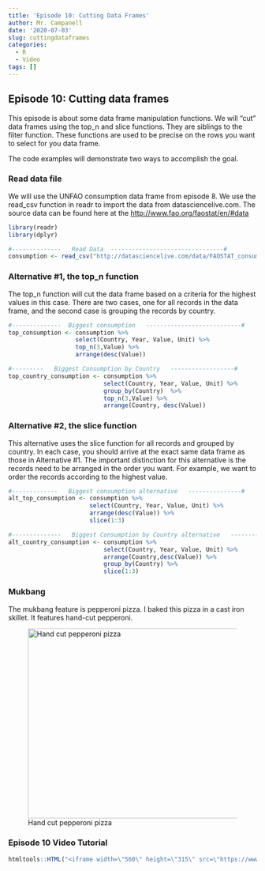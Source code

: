 ---
title: 'Episode 10: Cutting Data Frames'
author: Mr. Campanell
date: '2020-07-03'
slug: cuttingdataframes
categories:
  - R
  - Video
tags: []
---

## Episode 10: Cutting data frames

This episode is about some data frame manipulation functions.   We will "cut" data frames using the top_n and slice functions.   They are siblings to the filter function.   These functions are used to be precise on the rows you want to select for you data frame.

The code examples will demonstrate two ways to accomplish the goal.

###  Read data file

We will use the UNFAO consumption data frame from episode 8.  We use the read_csv function in readr to import the data from datasciencelive.com.   The source data can be found here at the [http://www.fao.org/faostat/en/#data](UN FAO data website)

```{r}
library(readr)
library(dplyr)

#--------------   Read Data  --------------------------------#
consumption <- read_csv("http://datasciencelive.com/data/FAOSTAT_consumption.csv")

```

###  Alternative #1, the top_n function

The top_n function will cut the data frame based on a criteria for the highest values in this case.   There are two cases, one for all records in the data frame, and the second case is grouping the records by country.

```{r}
#--------------  Biggest consumption   ---------------------------#
top_consumption <- consumption %>%
                   select(Country, Year, Value, Unit) %>%
                   top_n(3,Value) %>%
                   arrange(desc(Value))

#---------   Biggest Consumption by Country   ------------------#
top_country_consumption <- consumption %>%
                           select(Country, Year, Value, Unit) %>%
                           group_by(Country)  %>%
                           top_n(3,Value) %>%
                           arrange(Country, desc(Value))

```

### Alternative #2, the slice function

This alternative uses the slice function for all records and grouped by country.  In each case, you should arrive at the exact same data frame as those in Alternative #1.   The important distinction for this alternative is the records need to be arranged in the order you want.  For example, we want to order the records according to the highest value.

```{r}

#-------------   Biggest consumption alternative   ---------------#
alt_top_consumption <- consumption %>%
                       select(Country, Year, Value, Unit) %>%
                       arrange(desc(Value)) %>%
                       slice(1:3)

#--------------   Biggest Consumption by Country alternative   ------------#
alt_country_consumption <- consumption %>%
                           select(Country, Year, Value, Unit) %>%
                           arrange(Country,desc(Value)) %>%
                           group_by(Country) %>%
                           slice(1:3)

```

### Mukbang

The mukbang feature is pepperoni pizza.   I baked this pizza in a cast iron skillet.  It features hand-cut pepperoni.

![Hand cut pepperoni pizza](/post/2020-07-03-cuttingdataframes.en_files/handcutpepperoni.jpg){width=512px height=384px}

### Episode 10 Video Tutorial

```{r}

htmltools::HTML("<iframe width=\"560\" height=\"315\" src=\"https://www.youtube.com/embed/kFBlTlLjpHQ\" frameborder=\"0\" allow=\"accelerometer; autoplay; encrypted-media; gyroscope; picture-in-picture\" allowfullscreen></iframe>")

```

